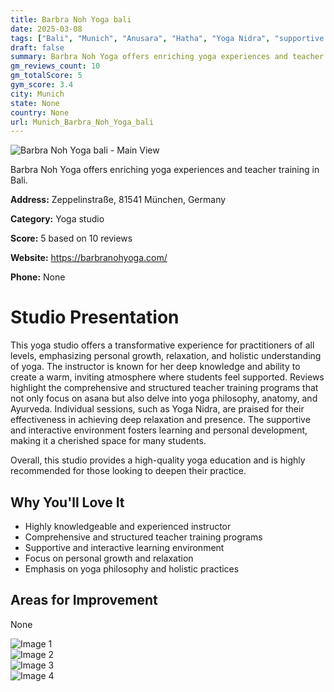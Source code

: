 ```yaml
---
title: Barbra Noh Yoga bali
date: 2025-03-08
tags: ["Bali", "Munich", "Anusara", "Hatha", "Yoga Nidra", "supportive atmosphere", "professional training", "Munich"]  
draft: false
summary: Barbra Noh Yoga offers enriching yoga experiences and teacher training in Bali.
gm_reviews_count: 10
gm_totalScore: 5
gym_score: 3.4
city: Munich
state: None
country: None
url: Munich_Barbra_Noh_Yoga_bali
---
```


<div className="aspect-[16/9] relative my-8">
  <img 
    src="https://lh5.googleusercontent.com/p/AF1QipPsd1t0LdKgpaia1p1C7Af7JI2fLFE69OtZ2UqN=w1920-h1080-k-no"
    alt="Barbra Noh Yoga bali - Main View"
    className="object-cover absolute inset-0 w-full h-full rounded-lg"
  />
</div>

Barbra Noh Yoga offers enriching yoga experiences and teacher training in Bali.

**Address:** Zeppelinstraße, 81541 München, Germany

**Category:** Yoga studio

**Score:** 5 based on 10 reviews

**Website:** https://barbranohyoga.com/

**Phone:** None

# Studio Presentation

This yoga studio offers a transformative experience for practitioners of all levels, emphasizing personal growth, relaxation, and holistic understanding of yoga. The instructor is known for her deep knowledge and ability to create a warm, inviting atmosphere where students feel supported. Reviews highlight the comprehensive and structured teacher training programs that not only focus on asana but also delve into yoga philosophy, anatomy, and Ayurveda. Individual sessions, such as Yoga Nidra, are praised for their effectiveness in achieving deep relaxation and presence. The supportive and interactive environment fosters learning and personal development, making it a cherished space for many students.

Overall, this studio provides a high-quality yoga education and is highly recommended for those looking to deepen their practice.

## Why You'll Love It

- Highly knowledgeable and experienced instructor
- Comprehensive and structured teacher training programs
- Supportive and interactive learning environment
- Focus on personal growth and relaxation
- Emphasis on yoga philosophy and holistic practices

## Areas for Improvement

None

<div className="grid grid-cols-1 xl:grid-cols-2 gap-4 my-8">
<div className="aspect-[4/3] relative"><img src="https://lh5.googleusercontent.com/p/AF1QipOvv1UJSrr22yn6Ak18YI9beul78KiVtdBPJHk9=w1920-h1080-k-no" alt="Image 1" className="object-cover absolute inset-0 w-full h-full rounded-lg" /></div>
<div className="aspect-[4/3] relative"><img src="https://lh5.googleusercontent.com/p/AF1QipPpJT8Y15jQpO_-rQ_WSMJM-VqxkVtNs8IX3gJZ=w1920-h1080-k-no" alt="Image 2" className="object-cover absolute inset-0 w-full h-full rounded-lg" /></div>
<div className="aspect-[4/3] relative"><img src="https://lh5.googleusercontent.com/p/AF1QipNxcRIFs1F0vlsIOe9o6TjjL34kb4VaB69cAwfb=w1920-h1080-k-no" alt="Image 3" className="object-cover absolute inset-0 w-full h-full rounded-lg" /></div>
<div className="aspect-[4/3] relative"><img src="https://lh5.googleusercontent.com/p/AF1QipMyFIWfIAj7xhLhXDbQftFxn1u6SaC6tJJLiSo8=w1920-h1080-k-no" alt="Image 4" className="object-cover absolute inset-0 w-full h-full rounded-lg" /></div>
</div>